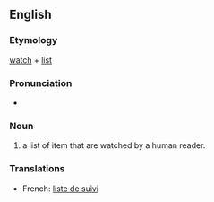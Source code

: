 {{selfref|For help on watchlist, see [[m:Watchlist|Watchlist]] on Meta-Wiki.}}
==English==

===Etymology===
[[watch]] + [[list]]

===Pronunciation===
*{{audio|en-us-watchlist.ogg|Audio (US)}}

===Noun===
{{wikipedia}}{{en-noun}}

# a list of item that are watched by a human reader.

===Translations===
{{rfc-level|Translations at L3+ (AutoFormat would have corrected level of Translations)}}
{{top}}
*French: [[liste de suivi]]
{{bottom}}